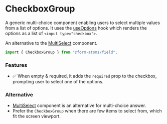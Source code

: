 
<Meta title="components/CheckboxGroup" of={CheckboxGroupStories} />

# CheckboxGroup

A generic multi-choice component enabling users to select multiple values from a list of options. It uses the [useOptions](?path=/docs/hooks-useoptions--docs) hook
which renders the options as a list of `<input type="checkbox">`.

An alternative to the [MultiSelect](?path=/docs/components-multiselect--docs) component.

```ts
import { CheckboxGroup } from "@form-atoms/field";
```

### Features

- ✅ When empty & required, it adds the `required` prop to the checkbox, prompting user to select one of the options.

### Alternative

- [MultiSelect](?path=/docs/components-multiselect--docs) component is an alternative for multi-choice answer.
- Prefer the `CheckboxGroup` when there are few items to select from, which fit the screen viewport.

<Stories />

